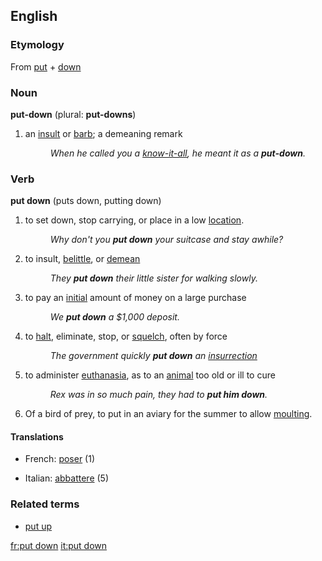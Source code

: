 {{see|put-down}}

==English==

===Etymology===
From [[put]] + [[down]]

===Noun===
'''put-down''' (plural: '''put-downs''')

# an [[insult]] or [[barb]]; a demeaning remark
#: ''When he called you a [[know-it-all]], he meant it as a '''put-down'''.''

===Verb===
'''put down''' (puts down, putting down)

# to set down, stop carrying, or place in a low [[location]].
#: ''Why don't you '''put down''' your suitcase and stay awhile?''
# {{idiom}} to insult, [[belittle]], or [[demean]]
#: ''They '''put down''' their little sister for walking slowly.''
# to pay an [[initial]] amount of money on a large purchase
#: ''We '''put down''' a $1,000 deposit.''
# to [[halt]], eliminate, stop, or [[squelch]], often by force
#: ''The government quickly '''put down''' an [[insurrection]]''
# {{euphemism}} to administer [[euthanasia]], as to an [[animal]] too old or ill to cure
#: ''Rex was in so much pain, they had to '''put him down'''.''
# {{context|falconry}} Of a bird of prey, to put in an aviary for the summer to allow [[moult]]ing.

====Translations====

{{trans-top|set down, stop carrying}}
*French: [[poser]] (1)
{{trans-mid}}
{{trans-bottom}}

{{trans-top|administer euthanasia to an animal}}
*Italian: [[abbattere]] (5)
{{trans-mid}}
{{trans-bottom}}

===Related terms===
*[[put up]]

[[fr:put down]]
[[it:put down]]